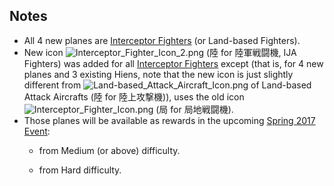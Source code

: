 {{Update/RankingRewards

|new_equipment = Type 1 Fighter Hayabusa Model II
|new_equipment_2 = Type 1 Fighter Hayabusa Model III A
|new_equipment_3 = Type 1 Fighter Hayabusa Model III A (54th Squadron)
|new_equipment_4 = Type 1 Fighter Hayabusa Model II (64th Squadron)

|top5_1 = Type 1 Fighter Hayabusa Model II (64th Squadron)
|top5_1_x = 1
|top5_2 = Type 1 Fighter Hayabusa Model III A (54th Squadron)
|top5_2_x = 1
|top5_3 = Type 1 Fighter Hayabusa Model II
|top5_3_x = 1
|top5_4 = Late Model Bow Torpedo Mount (6 tubes)
|top5_4_x = 1

|top20_1 = Type 1 Fighter Hayabusa Model III A (54th Squadron)
|top20_1_x = 1
|top20_2 = Type 1 Fighter Hayabusa Model II
|top20_2_x = 1
|top20_3 = Late Model Bow Torpedo Mount (6 tubes)
|top20_3_x = 1

|top100_1 = Type 1 Fighter Hayabusa Model III A
|top100_1_x = 1
|top100_2 = Type 1 Fighter Hayabusa Model II
|top100_2_x = 1
|top100_3 = Late Model Bow Torpedo Mount (6 tubes)
|top100_3_x = 1

|top500_1 = Type 1 Fighter Hayabusa Model II
|top500_1_x = 1
|top500_2 = Late Model Bow Torpedo Mount (6 tubes)
|top500_2_x = 1

|tweet1 = https://twitter.com/KanColle_STAFF/status/857758422430765056
|tweet1_jp = 明日トップランカー提督に贈られる武勲褒賞、「一式戦 隼II型」などは先行配信です。同装備先行配信と共に、装備アイコンに「陸軍戦闘機」が追加される更新を実施します。一式戦系列は春イベで実装予定です！「乙」作戦以上では54戦隊、そして「甲」作戦では64戦隊の獲得も可能です。
|tweet1_en = Tomorrow the top rankers receive the "Type 1 Fighter 'Hayabusa Model II'" among other pieces of equipment. Together with its distribution we're also going to add an icon for "IJA Fighter Planes". The Type 1 Fighter planes will also be available in the Spring Event! Squadron #54 will be obtainable if you select at least Medium Mode, and on Hard Mode you'll also be able to obtain Squadron #64.
|tweet1_tl = [[User:Admiral Mikado|Admiral Mikado]]
}}
==Notes==
* All 4 new planes are [[:Category:Interceptor Fighters|Interceptor Fighters]] (or Land-based Fighters).
* New icon [[File:Interceptor Fighter Icon 2.png]] (陸 for 陸軍戦闘機, IJA Fighters) was added for all [[:Category:Interceptor Fighters|Interceptor Fighters]] except {{EquipmentLink|Raiden}} (that is, for 4 new planes and 3 existing Hiens, note that the new icon is just slightly different from [[File:Land-based Attack Aircraft Icon.png]] of Land-based Attack Aircrafts (陸 for 陸上攻撃機)), {{EquipmentLink|Raiden}} uses the old icon [[File:Interceptor_Fighter_Icon.png]] (局 for 局地戦闘機).
* Those planes will be available as rewards in the upcoming [[Spring 2017 Event]]:
** {{EquipmentLink|Type 1 Fighter Hayabusa Model III A (54th Squadron)}} from Medium (or above) difficulty.
** {{EquipmentLink|Type 1 Fighter Hayabusa Model II (64th Squadron)}} from Hard difficulty.